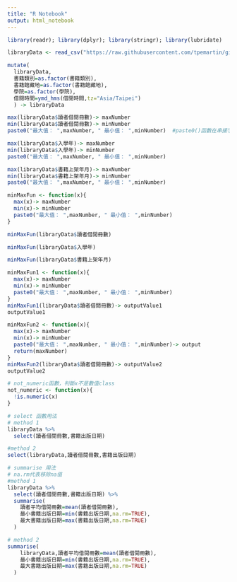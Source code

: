 ```yaml
---
title: "R Notebook"
output: html_notebook
---
```


```r
library(readr); library(dplyr); library(stringr); library(lubridate)
```

```r
libraryData <- read_csv("https://raw.githubusercontent.com/tpemartin/github-data/master/library100_102.csv")
```

```r
mutate(
  libraryData,
  書籍類別=as.factor(書籍類別),
  書籍館藏地=as.factor(書籍館藏地),
  學院=as.factor(學院),
  借閱時間=ymd_hms(借閱時間,tz="Asia/Taipei")
  ) -> libraryData
```

```r
max(libraryData$讀者借閱冊數)-> maxNumber
min(libraryData$讀者借閱冊數)-> minNumber
paste0("最大值： ",maxNumber, " 最小值： ",minNumber)  #paste0()函數在串接字串的時候中間不會留空格
```

```r
max(libraryData$入學年)-> maxNumber
min(libraryData$入學年)-> minNumber
paste0("最大值： ",maxNumber, " 最小值： ",minNumber)
```

```r
max(libraryData$書籍上架年月)-> maxNumber
min(libraryData$書籍上架年月)-> minNumber
paste0("最大值： ",maxNumber, " 最小值： ",minNumber)
```

```r
minMaxFun <- function(x){
  max(x)-> maxNumber
  min(x)-> minNumber
  paste0("最大值： ",maxNumber, " 最小值： ",minNumber)
}
```

```r
minMaxFun(libraryData$讀者借閱冊數)

minMaxFun(libraryData$入學年)

minMaxFun(libraryData$書籍上架年月)
```

```r
minMaxFun1 <- function(x){
  max(x)-> maxNumber
  min(x)-> minNumber
  paste0("最大值： ",maxNumber, " 最小值： ",minNumber)
}
minMaxFun1(libraryData$讀者借閱冊數)-> outputValue1
outputValue1
```

```r
minMaxFun2 <- function(x){
  max(x)-> maxNumber
  min(x)-> minNumber
  paste0("最大值： ",maxNumber, " 最小值： ",minNumber)-> output
  return(maxNumber)
}
minMaxFun2(libraryData$讀者借閱冊數)-> outputValue2
outputValue2
```

```r
# not_numeric函數，判斷x不是數值class
not_numeric <- function(x){
  !is.numeric(x)
}
```

```r
# select 函數用法
# method 1
libraryData %>%
  select(讀者借閱冊數,書籍出版日期) 

#method 2
select(libraryData,讀者借閱冊數,書籍出版日期)
```

```r
# summarise 用法
# na.rm代表移除na值
#method 1
libraryData %>%
  select(讀者借閱冊數,書籍出版日期) %>%
  summarise(
    讀者平均借閱冊數=mean(讀者借閱冊數),
    最小書籍出版日期=min(書籍出版日期,na.rm=TRUE),
    最大書籍出版日期=max(書籍出版日期,na.rm=TRUE)
  )

# method 2
summarise(
    libraryData,讀者平均借閱冊數=mean(讀者借閱冊數),
    最小書籍出版日期=min(書籍出版日期,na.rm=TRUE),
    最大書籍出版日期=max(書籍出版日期,na.rm=TRUE)
  )

```

